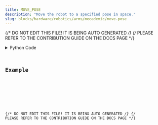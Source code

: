 ```yaml
---
title: MOVE_POSE
description: "Move the robot to a specified pose in space."
slug: blocks/hardware/robotics/arms/mecademic/move-pose
---
```


{/* DO NOT EDIT THIS FILE! IT IS BEING AUTO GENERATED */}
{/* PLEASE REFER TO THE CONTRIBUTION GUIDE ON THE DOCS PAGE */}


<PythonDocsDisplay docstring={docstring} />
<details>
<summary>Python Code</summary>



<Code code={pythonCode} lang="py" wrap theme="dracula" />

[Find this Flojoy Block on GitHub](https://github.com/flojoy-ai/blocks/blob/main/blocks/HARDWARE/ROBOTICS/ARMS/MECADEMIC/MOVE_POSE/MOVE_POSE.py)

</details>

## Example


<GetHelpWidget />


<AppDisplay app={app} blockName="MOVE_POSE" client:visible />


<Example />

{/* DO NOT EDIT THIS FILE! IT IS BEING AUTO GENERATED */}
{/* PLEASE REFER TO THE CONTRIBUTION GUIDE ON THE DOCS PAGE */}
